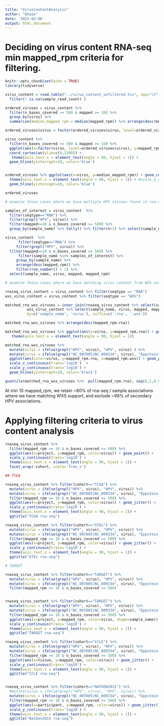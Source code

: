 ```yaml
---
title: "VirusContentAnalysis"
author: "bhaas"
date: '2023-03-06'
output: html_document
---
```



# Deciding on virus content RNA-seq min mapped_rpm criteria for filtering.


```r
knitr::opts_chunk$set(echo = TRUE)
library(tidyverse)
```


```r

virus_content = read.table("../virus_content_unfiltered.tsv", sep="\t", stringsAsFactors = F, header=T) %>%
  filter(! is.na(sample_read_count) )


```

```r

ordered_viruses = virus_content %>% 
  filter(n_bases_covered >= 500 & mapped >= 10) %>%
  group_by(virus) %>%
  summarize(median_mapped_rpm = median(mapped_rpm)) %>% arrange(desc(median_mapped_rpm))

ordered_viruses$virus = factor(ordered_viruses$virus, level=ordered_viruses$virus)

virus_content %>% 
  filter(n_bases_covered >= 500 & mapped >= 10) %>% 
  ggplot(aes(x=factor(virus, level=ordered_viruses$virus), y=mapped_rpm)) + geom_boxplot() +
  coord_cartesian(ylim=c(0,1500)) +
   theme(axis.text.x = element_text(angle = 90, hjust = 1)) +
  geom_hline(yintercept=10, color='blue')



```


```r

ordered_viruses %>% ggplot(aes(x=virus, y=median_mapped_rpm)) + geom_col() +
  theme(axis.text.x = element_text(angle = 90, hjust = 1)) + #scale_y_continuous(trans='log10') +
  geom_hline(yintercept=10, color='blue')
```

```r
ordered_viruses 
```


```r

# examine those cases where we have multiple HPV viruses found in rna-seq samples and the abundance of the non-dominant entries

samples_of_interest = virus_content  %>% 
  filter(seqtype=="RNA") %>%
  filter(grepl("HPV", virus)) %>%
  filter(mapped>=10 & n_bases_covered >= 500) %>% 
  group_by(sample_name) %>% tally() %>% filter(n>1) %>% select(sample_name) %>% unique() %>% pull(sample_name)

virus_content  %>% 
      filter(seqtype=="RNA") %>% 
     filter(grepl("HPV", virus)) %>%
  filter(mapped>=10 & n_bases_covered >= 500) %>% 
      filter(sample_name %in% samples_of_interest) %>%
     group_by(sample_name) %>%
     arrange(desc(mapped_rpm)) %>% 
     filter(row_number() > 1) %>%
  select(sample_name, virus, mapped, mapped_rpm)


```



```r

# examine those cases where we have matching virus content from WXS and RNA-seq

rnaseq_virus_content = virus_content %>% filter(seqtype == "RNA")
wxs_virus_content = virus_content %>% filter(seqtype == "WXS")

matched_rna_wxs_viruses = inner_join(rnaseq_virus_content %>% select(sample_name, virus, mapped, mapped_rpm), 
          wxs_virus_content %>% select(sample_name, virus, mapped, mapped_rpm), 
          by=c('sample_name', 'virus'), suffix=c('.rna', '.wxs'))
```

```r

matched_rna_wxs_viruses %>% arrange(desc(mapped_rpm.rna))


```




```r

matched_rna_wxs_viruses %>% ggplot(aes(x=virus, y=mapped_rpm.rna)) + geom_boxplot() +
   theme(axis.text.x = element_text(angle = 90, hjust = 1))


```


```r

matched_rna_wxs_viruses %>% 
  mutate(virus = ifelse(grepl("HPV", virus), "HPV", virus) ) %>%
  mutate(virus = ifelse(grepl("NC_007605|NC_009334", virus), "Eppstein-Barr_virus", virus) ) %>%
  ggplot(aes(color=virus, y=mapped_rpm.rna, x=mapped_rpm.wxs)) + geom_point() +
  scale_x_continuous(trans='log10')  +
  scale_y_continuous(trans='log10') +
  geom_hline(yintercept=10, color='black')

```



```r


quantile(matched_rna_wxs_viruses %>%  pull(mapped_rpm.rna), seq(0,1,0.01))

```

At min 10 mapped_rpm, we retain ~80% of rna-seq / sample associations where we have matching WXS support, and exclude ~98% of secondary HPV associations.



# Applying filtering criteria to virus content analysis


```r

rnaseq_virus_content %>% 
  filter(mapped_rpm >= 10 & n_bases_covered >= 500) %>%
  ggplot(aes(x=project, y=mapped_rpm, color=virus)) + geom_point() +
  scale_y_continuous(trans='log10') +
  theme(axis.text.x = element_text(angle = 90, hjust = 1)) +
  facet_wrap(~cohort, scale='free_x')


```

```r

## TCGA

rnaseq_virus_content %>% filter(cohort=="TCGA") %>%
  mutate(virus = ifelse(grepl("HPV", virus), "HPV", virus)) %>%
  mutate(virus = ifelse(grepl("NC_007605|NC_009334", virus), "Eppstein-Barr_virus", virus) ) %>%
  filter(mapped_rpm >= 10 & n_bases_covered >= 500) %>%
  ggplot(aes(x=project, y=mapped_rpm, color=virus)) + geom_jitter() +
  scale_y_continuous(trans='log10') +
  theme(axis.text.x = element_text(angle = 90, hjust = 1)) + 
  ggtitle("TCGA rna-seq")


```

```r

rnaseq_virus_content %>% filter(cohort=="GTEx") %>%
  mutate(virus = ifelse(grepl("HPV", virus), "HPV", virus)) %>%
  mutate(virus = ifelse(grepl("NC_007605|NC_009334", virus), "Eppstein-Barr_virus", virus) ) %>%
  filter(mapped_rpm >= 10 & n_bases_covered >= 500) %>%
  ggplot(aes(x=project, y=mapped_rpm, color=virus)) + geom_jitter() +
  scale_y_continuous(trans='log10') +
  theme(axis.text.x = element_text(angle = 90, hjust = 1)) + 
  ggtitle("GTEx rna-seq")


```

```r

# TARGET

rnaseq_virus_content %>% filter(cohort=="TARGET") %>%
  mutate(virus = ifelse(grepl("HPV", virus), "HPV", virus)) %>%
  mutate(virus = ifelse(grepl("NC_007605|NC_009334", virus), "Eppstein-Barr_virus", virus) ) %>%
  filter(mapped_rpm >= 10 & n_bases_covered >= 500) 


rnaseq_virus_content %>% filter(cohort=="TARGET") %>%
  mutate(virus = ifelse(grepl("HPV", virus), "HPV", virus)) %>%
  mutate(virus = ifelse(grepl("NC_007605|NC_009334", virus), "Eppstein-Barr_virus", virus) ) %>%
  filter(mapped_rpm >= 10 & n_bases_covered >= 500) %>%
  ggplot(aes(x=project, y=mapped_rpm, color=virus, shape=sample_name)) + geom_jitter() +
  scale_y_continuous(trans='log10') +
  theme(axis.text.x = element_text(angle = 90, hjust = 1)) + 
  ggtitle("TARGET rna-seq")


```

```r

rnaseq_virus_content %>% filter(cohort=="CCLE") %>%
  mutate(virus = ifelse(grepl("HPV", virus), "HPV", virus)) %>%
  mutate(virus = ifelse(grepl("NC_007605|NC_009334", virus), "Eppstein-Barr_virus", virus) ) %>%
  filter(mapped_rpm >= 10 & n_bases_covered >= 500) %>%
  ggplot(aes(x=tissue, y=mapped_rpm, color=virus)) + geom_jitter() +
  scale_y_continuous(trans='log10') +
  theme(axis.text.x = element_text(angle = 90, hjust = 1)) + 
  ggtitle("CCLE rna-seq")



```

```r

rnaseq_virus_content %>% filter(cohort=="NATGEN2015") %>%
  #mutate(virus = ifelse(grepl("HPV", virus), "HPV", virus)) %>%
  mutate(virus = ifelse(grepl("NC_007605|NC_009334", virus), "Eppstein-Barr_virus", virus) ) %>%
  filter(mapped_rpm >= 10 & n_bases_covered >= 500) %>%
  ggplot(aes(x=participant, y=mapped_rpm, color=virus)) + geom_jitter() +
  scale_y_continuous(trans='log10') +
  theme(axis.text.x = element_text(angle = 90, hjust = 1)) + 
  ggtitle("NatGen2015 rna-seq")



```



